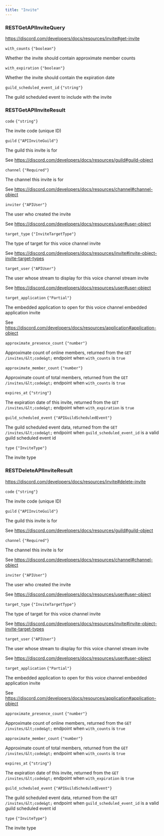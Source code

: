 ```yaml
---
title: "Invite"
---
```

                 
### RESTGetAPIInviteQuery

https://discord.com/developers/docs/resources/invite#get-invite

<div className='*:border-b [&>*:last-child]:border-b-0'><div className='text-sm text-fd-muted-foreground py-4'>

<div className="flex flex-row items-center gap-4">
  <code className="text-sm">with_counts</code>
  <code className="text-fd-muted-foreground">{"boolean"}</code>
</div>

Whether the invite should contain approximate member counts



</div>
<div className='text-sm text-fd-muted-foreground py-4'>

<div className="flex flex-row items-center gap-4">
  <code className="text-sm">with_expiration</code>
  <code className="text-fd-muted-foreground">{"boolean"}</code>
</div>

Whether the invite should contain the expiration date



</div>
<div className='text-sm text-fd-muted-foreground py-4'>

<div className="flex flex-row items-center gap-4">
  <code className="text-sm">guild_scheduled_event_id</code>
  <code className="text-fd-muted-foreground">{"string"}</code>
</div>

The guild scheduled event to include with the invite



</div></div>

### RESTGetAPIInviteResult



<div className='*:border-b [&>*:last-child]:border-b-0'><div className='text-sm text-fd-muted-foreground py-4'>

<div className="flex flex-row items-center gap-4">
  <code className="text-sm">code</code>
  <code className="text-fd-muted-foreground">{"string"}</code>
</div>

The invite code (unique ID)



</div>
<div className='text-sm text-fd-muted-foreground py-4'>

<div className="flex flex-row items-center gap-4">
  <code className="text-sm">guild</code>
  <code className="text-fd-muted-foreground">{"APIInviteGuild"}</code>
</div>

The guild this invite is for

See https://discord.com/developers/docs/resources/guild#guild-object



</div>
<div className='text-sm text-fd-muted-foreground py-4'>

<div className="flex flex-row items-center gap-4">
  <code className="text-sm">channel</code>
  <code className="text-fd-muted-foreground">{"Required<APIPartialChannel>"}</code>
</div>

The channel this invite is for

See https://discord.com/developers/docs/resources/channel#channel-object



</div>
<div className='text-sm text-fd-muted-foreground py-4'>

<div className="flex flex-row items-center gap-4">
  <code className="text-sm">inviter</code>
  <code className="text-fd-muted-foreground">{"APIUser"}</code>
</div>

The user who created the invite

See https://discord.com/developers/docs/resources/user#user-object



</div>
<div className='text-sm text-fd-muted-foreground py-4'>

<div className="flex flex-row items-center gap-4">
  <code className="text-sm">target_type</code>
  <code className="text-fd-muted-foreground">{"InviteTargetType"}</code>
</div>

The type of target for this voice channel invite

See https://discord.com/developers/docs/resources/invite#invite-object-invite-target-types



</div>
<div className='text-sm text-fd-muted-foreground py-4'>

<div className="flex flex-row items-center gap-4">
  <code className="text-sm">target_user</code>
  <code className="text-fd-muted-foreground">{"APIUser"}</code>
</div>

The user whose stream to display for this voice channel stream invite

See https://discord.com/developers/docs/resources/user#user-object



</div>
<div className='text-sm text-fd-muted-foreground py-4'>

<div className="flex flex-row items-center gap-4">
  <code className="text-sm">target_application</code>
  <code className="text-fd-muted-foreground">{"Partial<APIApplication>"}</code>
</div>

The embedded application to open for this voice channel embedded application invite

See https://discord.com/developers/docs/resources/application#application-object



</div>
<div className='text-sm text-fd-muted-foreground py-4'>

<div className="flex flex-row items-center gap-4">
  <code className="text-sm">approximate_presence_count</code>
  <code className="text-fd-muted-foreground">{"number"}</code>
</div>

Approximate count of online members, returned from the `GET /invites/&lt;code&gt;` endpoint when `with_counts` is `true`



</div>
<div className='text-sm text-fd-muted-foreground py-4'>

<div className="flex flex-row items-center gap-4">
  <code className="text-sm">approximate_member_count</code>
  <code className="text-fd-muted-foreground">{"number"}</code>
</div>

Approximate count of total members, returned from the `GET /invites/&lt;code&gt;` endpoint when `with_counts` is `true`



</div>
<div className='text-sm text-fd-muted-foreground py-4'>

<div className="flex flex-row items-center gap-4">
  <code className="text-sm">expires_at</code>
  <code className="text-fd-muted-foreground">{"string"}</code>
</div>

The expiration date of this invite, returned from the `GET /invites/&lt;code&gt;` endpoint when `with_expiration` is `true`



</div>
<div className='text-sm text-fd-muted-foreground py-4'>

<div className="flex flex-row items-center gap-4">
  <code className="text-sm">guild_scheduled_event</code>
  <code className="text-fd-muted-foreground">{"APIGuildScheduledEvent"}</code>
</div>

The guild scheduled event data, returned from the `GET /invites/&lt;code&gt;` endpoint when `guild_scheduled_event_id` is a valid guild scheduled event id



</div>
<div className='text-sm text-fd-muted-foreground py-4'>

<div className="flex flex-row items-center gap-4">
  <code className="text-sm">type</code>
  <code className="text-fd-muted-foreground">{"InviteType"}</code>
</div>

The invite type



</div></div>

### RESTDeleteAPIInviteResult

https://discord.com/developers/docs/resources/invite#delete-invite

<div className='*:border-b [&>*:last-child]:border-b-0'><div className='text-sm text-fd-muted-foreground py-4'>

<div className="flex flex-row items-center gap-4">
  <code className="text-sm">code</code>
  <code className="text-fd-muted-foreground">{"string"}</code>
</div>

The invite code (unique ID)



</div>
<div className='text-sm text-fd-muted-foreground py-4'>

<div className="flex flex-row items-center gap-4">
  <code className="text-sm">guild</code>
  <code className="text-fd-muted-foreground">{"APIInviteGuild"}</code>
</div>

The guild this invite is for

See https://discord.com/developers/docs/resources/guild#guild-object



</div>
<div className='text-sm text-fd-muted-foreground py-4'>

<div className="flex flex-row items-center gap-4">
  <code className="text-sm">channel</code>
  <code className="text-fd-muted-foreground">{"Required<APIPartialChannel>"}</code>
</div>

The channel this invite is for

See https://discord.com/developers/docs/resources/channel#channel-object



</div>
<div className='text-sm text-fd-muted-foreground py-4'>

<div className="flex flex-row items-center gap-4">
  <code className="text-sm">inviter</code>
  <code className="text-fd-muted-foreground">{"APIUser"}</code>
</div>

The user who created the invite

See https://discord.com/developers/docs/resources/user#user-object



</div>
<div className='text-sm text-fd-muted-foreground py-4'>

<div className="flex flex-row items-center gap-4">
  <code className="text-sm">target_type</code>
  <code className="text-fd-muted-foreground">{"InviteTargetType"}</code>
</div>

The type of target for this voice channel invite

See https://discord.com/developers/docs/resources/invite#invite-object-invite-target-types



</div>
<div className='text-sm text-fd-muted-foreground py-4'>

<div className="flex flex-row items-center gap-4">
  <code className="text-sm">target_user</code>
  <code className="text-fd-muted-foreground">{"APIUser"}</code>
</div>

The user whose stream to display for this voice channel stream invite

See https://discord.com/developers/docs/resources/user#user-object



</div>
<div className='text-sm text-fd-muted-foreground py-4'>

<div className="flex flex-row items-center gap-4">
  <code className="text-sm">target_application</code>
  <code className="text-fd-muted-foreground">{"Partial<APIApplication>"}</code>
</div>

The embedded application to open for this voice channel embedded application invite

See https://discord.com/developers/docs/resources/application#application-object



</div>
<div className='text-sm text-fd-muted-foreground py-4'>

<div className="flex flex-row items-center gap-4">
  <code className="text-sm">approximate_presence_count</code>
  <code className="text-fd-muted-foreground">{"number"}</code>
</div>

Approximate count of online members, returned from the `GET /invites/&lt;code&gt;` endpoint when `with_counts` is `true`



</div>
<div className='text-sm text-fd-muted-foreground py-4'>

<div className="flex flex-row items-center gap-4">
  <code className="text-sm">approximate_member_count</code>
  <code className="text-fd-muted-foreground">{"number"}</code>
</div>

Approximate count of total members, returned from the `GET /invites/&lt;code&gt;` endpoint when `with_counts` is `true`



</div>
<div className='text-sm text-fd-muted-foreground py-4'>

<div className="flex flex-row items-center gap-4">
  <code className="text-sm">expires_at</code>
  <code className="text-fd-muted-foreground">{"string"}</code>
</div>

The expiration date of this invite, returned from the `GET /invites/&lt;code&gt;` endpoint when `with_expiration` is `true`



</div>
<div className='text-sm text-fd-muted-foreground py-4'>

<div className="flex flex-row items-center gap-4">
  <code className="text-sm">guild_scheduled_event</code>
  <code className="text-fd-muted-foreground">{"APIGuildScheduledEvent"}</code>
</div>

The guild scheduled event data, returned from the `GET /invites/&lt;code&gt;` endpoint when `guild_scheduled_event_id` is a valid guild scheduled event id



</div>
<div className='text-sm text-fd-muted-foreground py-4'>

<div className="flex flex-row items-center gap-4">
  <code className="text-sm">type</code>
  <code className="text-fd-muted-foreground">{"InviteType"}</code>
</div>

The invite type



</div></div>
